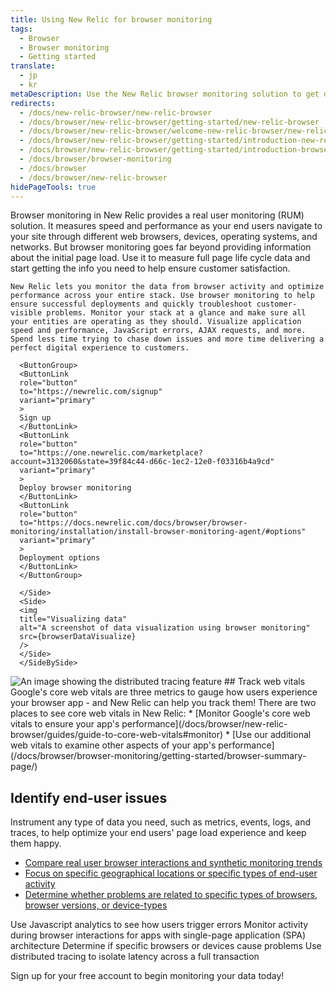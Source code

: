 ```yaml
---
title: Using New Relic for browser monitoring
tags:
  - Browser
  - Browser monitoring
  - Getting started
translate:
  - jp
  - kr
metaDescription: Use the New Relic browser monitoring solution to get deep visibility and actionable insights into real users' experiences on your website.
redirects:
  - /docs/new-relic-browser/new-relic-browser
  - /docs/browser/new-relic-browser/getting-started/new-relic-browser
  - /docs/browser/new-relic-browser/welcome-new-relic-browser/new-relic-browser
  - /docs/browser/new-relic-browser/getting-started/introduction-new-relic-browser
  - /docs/browser/new-relic-browser/getting-started/introduction-browser-monitoring
  - /docs/browser/browser-monitoring
  - /docs/browser
  - /docs/browser/new-relic-browser
hidePageTools: true
---
```







<SideBySide>
  <Side>
    Browser monitoring in New Relic provides a real user monitoring (RUM) solution. It measures speed and performance as your end users navigate to your site through different web browsers, devices, operating systems, and networks. But browser monitoring goes far beyond providing information about the initial page load. Use it to measure full page life cycle data and start getting the info you need to help ensure customer satisfaction. 
    
    New Relic lets you monitor the data from browser activity and optimize performance across your entire stack. Use browser monitoring to help ensure successful deployments and quickly troubleshoot customer-visible problems. Monitor your stack at a glance and make sure all your entities are operating as they should. Visualize application speed and performance, JavaScript errors, AJAX requests, and more. Spend less time trying to chase down issues and more time delivering a perfect digital experience to customers.     

      <ButtonGroup>  
      <ButtonLink
      role="button"
      to="https://newrelic.com/signup"
      variant="primary"
      >
      Sign up
      </ButtonLink>
      <ButtonLink
      role="button"
      to="https://one.newrelic.com/marketplace?account=3132060&state=39f84c44-d66c-1ec2-12e0-f03316b4a9cd"
      variant="primary"
      >
      Deploy browser monitoring
      </ButtonLink>
      <ButtonLink
      role="button"
      to="https://docs.newrelic.com/docs/browser/browser-monitoring/installation/install-browser-monitoring-agent/#options"
      variant="primary"
      >
      Deployment options
      </ButtonLink>
      </ButtonGroup>

      </Side>
      <Side>
      <img
      title="Visualizing data"
      alt="A screenshot of data visualization using browser monitoring"
      src={browserDataVisualize}
      />                  
      </Side>
      </SideBySide>

<SideBySide>
  <Side>
    <img
    title="Real User Monitoring with New Relic"
    alt="An image showing the distributed tracing feature"
    src={browserDistributedTracing}
    />
  </Side>
  <Side>
## Track web vitals
Google's core web vitals are three metrics to gauge how users experience your browser app - and New Relic can help you track them! There are two places to see core web vitals in New Relic:
* [Monitor Google's core web vitals to ensure your app's performance](/docs/browser/new-relic-browser/guides/guide-to-core-web-vitals#monitor)
* [Use our additional web vitals to examine other aspects of your app's performance](/docs/browser/browser-monitoring/getting-started/browser-summary-page/)

## Identify end-user issues
Instrument any type of data you need, such as metrics, events, logs, and traces, to help optimize your end users' page load experience and keep them happy.
* [Compare real user browser interactions and synthetic monitoring trends](/docs/synthetics/synthetic-monitoring/administration/compare-page-load-performance-browser-synthetic-monitoring/)
* [Focus on specific geographical locations or specific types of end-user activity](/docs/browser/new-relic-browser/browser-pro-features/filterable-geography-webpage-metrics-location/)
* [Determine whether problems are related to specific types of browsers, browser versions, or device-types](/docs/browser/new-relic-browser/browser-pro-features/browsers-problem-patterns-type-or-platform/)
  </Side>
</SideBySide>

<DocTiles>
<DocTile path="https://docs.newrelic.com/docs/browser/new-relic-browser/browser-pro-features/javascript-errors-page-detect-analyze-errors/">Use Javascript analytics to see how users trigger errors</DocTile>
<DocTile path="https://docs.newrelic.com/docs/browser/single-page-app-monitoring/get-started/introduction-single-page-app-monitoring/">Monitor activity during browser interactions for apps with single-page application (SPA) architecture</DocTile>
<DocTile path="https://docs.newrelic.com/docs/browser/new-relic-browser/browser-pro-features/browsers-problem-patterns-type-or-platform/">Determine if specific browsers or devices cause problems</DocTile>
<DocTile path="https://docs.newrelic.com/docs/browser/new-relic-browser/browser-pro-features/browser-data-distributed-tracing/">Use distributed tracing to isolate latency across a full transaction</DocTile>
</DocTiles>

Sign up for your free account to begin monitoring your data today!

<InlineSignup/>